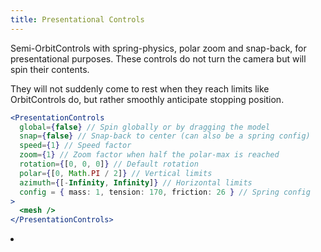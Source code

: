 ```yaml
---
title: Presentational Controls
---
```


Semi-OrbitControls with spring-physics, polar zoom and snap-back, for presentational purposes. These controls do not turn the camera but will spin their contents.

They will not suddenly come to rest when they reach limits like OrbitControls do, but rather smoothly anticipate stopping position.

```jsx
<PresentationControls
  global={false} // Spin globally or by dragging the model
  snap={false} // Snap-back to center (can also be a spring config)
  speed={1} // Speed factor
  zoom={1} // Zoom factor when half the polar-max is reached
  rotation={[0, 0, 0]} // Default rotation
  polar={[0, Math.PI / 2]} // Vertical limits
  azimuth={[-Infinity, Infinity]} // Horizontal limits
  config = { mass: 1, tension: 170, friction: 26 } // Spring config
>
  <mesh />
</PresentationControls>
```

<Grid cols={1}>
  <li>
    <Sandbox id="z0sed" />
  </li>
</Grid>
